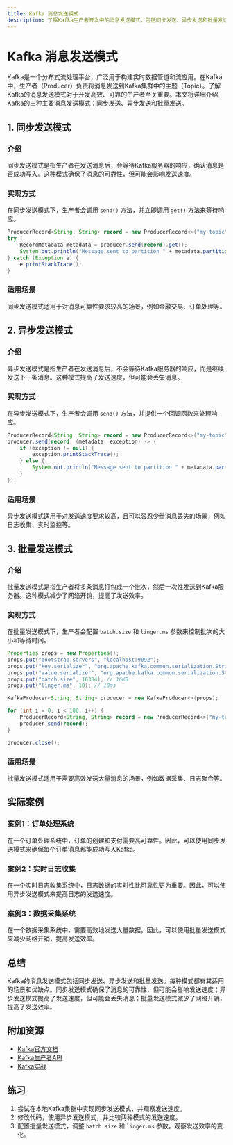 ```yaml
---
title: Kafka 消息发送模式
description: 了解Kafka生产者开发中的消息发送模式，包括同步发送、异步发送和批量发送，以及它们的适用场景和实现方式。
---
```


# Kafka 消息发送模式

Kafka是一个分布式流处理平台，广泛用于构建实时数据管道和流应用。在Kafka中，生产者（Producer）负责将消息发送到Kafka集群中的主题（Topic）。了解Kafka的消息发送模式对于开发高效、可靠的生产者至关重要。本文将详细介绍Kafka的三种主要消息发送模式：同步发送、异步发送和批量发送。

## 1. 同步发送模式

### 介绍
同步发送模式是指生产者在发送消息后，会等待Kafka服务器的响应，确认消息是否成功写入。这种模式确保了消息的可靠性，但可能会影响发送速度。

### 实现方式
在同步发送模式下，生产者会调用 `send()` 方法，并立即调用 `get()` 方法来等待响应。

```java
ProducerRecord<String, String> record = new ProducerRecord<>("my-topic", "key", "value");
try {
    RecordMetadata metadata = producer.send(record).get();
    System.out.println("Message sent to partition " + metadata.partition() + " with offset " + metadata.offset());
} catch (Exception e) {
    e.printStackTrace();
}
```

### 适用场景
同步发送模式适用于对消息可靠性要求较高的场景，例如金融交易、订单处理等。

## 2. 异步发送模式

### 介绍
异步发送模式是指生产者在发送消息后，不会等待Kafka服务器的响应，而是继续发送下一条消息。这种模式提高了发送速度，但可能会丢失消息。

### 实现方式
在异步发送模式下，生产者会调用 `send()` 方法，并提供一个回调函数来处理响应。

```java
ProducerRecord<String, String> record = new ProducerRecord<>("my-topic", "key", "value");
producer.send(record, (metadata, exception) -> {
    if (exception != null) {
        exception.printStackTrace();
    } else {
        System.out.println("Message sent to partition " + metadata.partition() + " with offset " + metadata.offset());
    }
});
```

### 适用场景
异步发送模式适用于对发送速度要求较高，且可以容忍少量消息丢失的场景，例如日志收集、实时监控等。

## 3. 批量发送模式

### 介绍
批量发送模式是指生产者将多条消息打包成一个批次，然后一次性发送到Kafka服务器。这种模式减少了网络开销，提高了发送效率。

### 实现方式
在批量发送模式下，生产者会配置 `batch.size` 和 `linger.ms` 参数来控制批次的大小和等待时间。

```java
Properties props = new Properties();
props.put("bootstrap.servers", "localhost:9092");
props.put("key.serializer", "org.apache.kafka.common.serialization.StringSerializer");
props.put("value.serializer", "org.apache.kafka.common.serialization.StringSerializer");
props.put("batch.size", 16384); // 16KB
props.put("linger.ms", 10); // 10ms

KafkaProducer<String, String> producer = new KafkaProducer<>(props);

for (int i = 0; i < 100; i++) {
    ProducerRecord<String, String> record = new ProducerRecord<>("my-topic", "key" + i, "value" + i);
    producer.send(record);
}

producer.close();
```

### 适用场景
批量发送模式适用于需要高效发送大量消息的场景，例如数据采集、日志聚合等。

## 实际案例

### 案例1：订单处理系统
在一个订单处理系统中，订单的创建和支付需要高可靠性。因此，可以使用同步发送模式来确保每个订单消息都能成功写入Kafka。

### 案例2：实时日志收集
在一个实时日志收集系统中，日志数据的实时性比可靠性更为重要。因此，可以使用异步发送模式来提高日志的发送速度。

### 案例3：数据采集系统
在一个数据采集系统中，需要高效地发送大量数据。因此，可以使用批量发送模式来减少网络开销，提高发送效率。

## 总结

Kafka的消息发送模式包括同步发送、异步发送和批量发送。每种模式都有其适用的场景和优缺点。同步发送模式确保了消息的可靠性，但可能会影响发送速度；异步发送模式提高了发送速度，但可能会丢失消息；批量发送模式减少了网络开销，提高了发送效率。

## 附加资源

- [Kafka官方文档](https://kafka.apache.org/documentation/)
- [Kafka生产者API](https://kafka.apache.org/24/javadoc/org/apache/kafka/clients/producer/KafkaProducer.html)
- [Kafka实战](https://www.oreilly.com/library/view/kafka-the-definitive/9781492043072/)

## 练习

1. 尝试在本地Kafka集群中实现同步发送模式，并观察发送速度。
2. 修改代码，使用异步发送模式，并比较两种模式的发送速度。
3. 配置批量发送模式，调整 `batch.size` 和 `linger.ms` 参数，观察发送效率的变化。